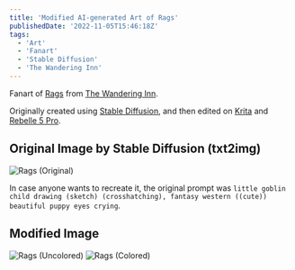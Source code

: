 ```yaml
---
title: 'Modified AI-generated Art of Rags'
publishedDate: '2022-11-05T15:46:18Z'
tags:
  - 'Art'
  - 'Fanart'
  - 'Stable Diffusion'
  - 'The Wandering Inn'
---
```


Fanart of [Rags](https://thewanderinginn.fandom.com/wiki/Rags) from [The Wandering Inn](https://wanderinginn.com/).

Originally created using [Stable Diffusion](https://stability.ai/), and then edited on [Krita](https://krita.org/en/) and [Rebelle 5 Pro](https://www.escapemotions.com/products/rebelle/about).

## Original Image by Stable Diffusion (txt2img)

![Rags (Original)](/img/posts/ai-art/rags-original.png)

In case anyone wants to recreate it, the original prompt was `little goblin child drawing (sketch) (crosshatching), fantasy western ((cute)) beautiful puppy eyes crying`.

## Modified Image

![Rags (Uncolored)](/img/posts/ai-art/rags-without-color.jpg)
![Rags (Colored)](/img/posts/ai-art/rags-with-color.jpg)

